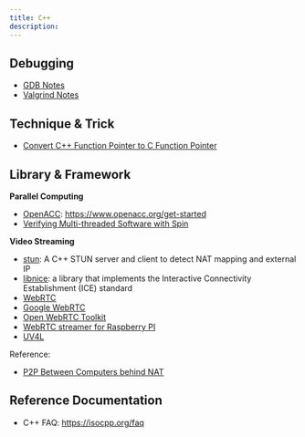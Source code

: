 ```yaml
---
title: C++
description: 
---
```


## Debugging

* [GDB Notes](/tech-notes/program/debugging/gdb)
* [Valgrind Notes](/tech-notes/program/debugging/valgrind)

## Technique & Trick

* [Convert C++ Function Pointer to C Function Pointer](/tech-notes/program/cpp/cpp_func_ptr_to_c_func_ptr)

## Library & Framework

**Parallel Computing**

* [OpenACC](https://www.openacc.org/sites/default/files/inline-files/OpenACC_Programming_Guide_0_0.pdf): https://www.openacc.org/get-started
* [Verifying Multi-threaded Software with Spin](http://spinroot.com/spin/whatispin.html)

**Video Streaming**

* [stun](https://github.com/alhasanmridha/stun): A C++ STUN server and client to detect NAT mapping and external IP
* [libnice](https://libnice.freedesktop.org/): a library that implements the Interactive Connectivity Establishment (ICE) standard
* [WebRTC](https://webrtc.github.io/webrtc-org/native-code/native-apis/)
* [Google WebRTC](https://webrtc.googlesource.com/src/)
* [Open WebRTC Toolkit](https://github.com/open-webrtc-toolkit)
* [WebRTC streamer for Raspberry PI](https://github.com/kclyu/rpi-webrtc-streamer)
* [UV4L](https://www.linux-projects.org/uv4l/)

Reference: 

* [P2P Between Computers behind NAT](https://stackoverflow.com/questions/26267599/make-a-connection-between-two-computers-behind-nat)

## Reference Documentation

* C++ FAQ: https://isocpp.org/faq